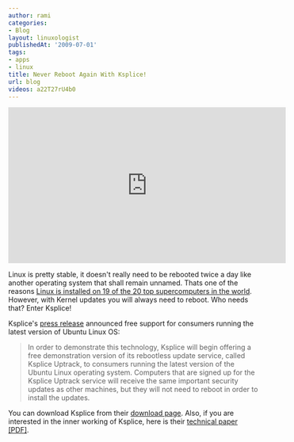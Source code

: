 ```yaml
---
author: rami
categories:
- Blog
layout: linuxologist
publishedAt: '2009-07-01'
tags:
- apps
- linux
title: Never Reboot Again With Ksplice!
url: blog
videos: a22T27rU4b0
---
```


<iframe width="560" height="315" src="https://www.youtube.com/embed/a22T27rU4b0" frameborder="0" allowfullscreen></iframe>

Linux is pretty stable, it doesn't really need to be rebooted twice a day like another operating system that shall remain unnamed. Thats one of the reasons [Linux is installed on 19 of the 20 top supercomputers in the world](http://royal.pingdom.com/2009/06/24/the-triumph-of-linux-as-a-supercomputer-os/). However, with Kernel updates you will always need to reboot. Who needs that? Enter Ksplice!

Ksplice's [press release](http://www.ksplice.com/news/20090625-linuxtag-fisl) announced free support for consumers running the latest version of Ubuntu Linux OS:

> In order to demonstrate this technology, Ksplice will begin offering a free demonstration version of its rebootless update service, called Ksplice Uptrack, to consumers running the latest version of the Ubuntu Linux operating system.  Computers that are signed up for the Ksplice Uptrack service will receive the same important security updates as other machines, but they will not need to reboot in order to install the updates.

You can download Ksplice from their [download page](http://www.ksplice.com/uptrack/). Also, if you are interested in the inner working of Ksplice, here is their [technical paper [PDF]](http://www.ksplice.com/doc/ksplice.pdf).